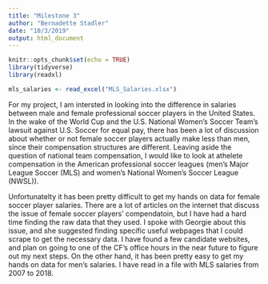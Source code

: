 ```yaml
---
title: "Milestone 3"
author: "Bernadette Stadler"
date: "10/3/2019"
output: html_document
---
```


```r
knitr::opts_chunk$set(echo = TRUE)
library(tidyverse)
library(readxl)
```

``` r
mls_salaries <- read_excel("MLS_Salaries.xlsx")

```

For my project, I am intersted in looking into the difference in salaries between male and female professional soccer players in the United States. In the wake of the World Cup and the U.S. National Women's Soccer Team's lawsuit against U.S. Soccer for equal pay, there has been a lot of discussion about whether or not female soccer players actually make less than men, since their compensation structures are different. Leaving aside the question of national team compensation, I would like to look at athelete compensation in the American professional soccer leagues (men's Major League Soccer (MLS) and women's National Women's Soccer League (NWSL)).

Unfortunatelty it has been pretty difficult to get my hands on data for female soccer player salaries. There are a lot of articles on the internet that discuss the issue of female soccer players' compendatoin, but I have had a hard time finding the raw data that they used. I spoke with Georgie about this issue, and she suggested finding specific useful webpages that I could scrape to get the necessary data. I have found a few candidate websites, and plan on going to one of the CF's office hours in the near future to figure out my next steps. On the other hand, it has been pretty easy to get my hands on data for men's salaries. I have read in a file with MLS salaries from 2007 to 2018.